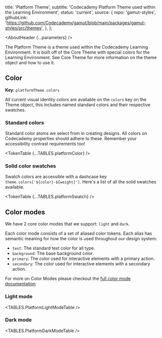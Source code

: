 



  title: 'Platform Theme',
  subtitle: 'Codecademy Platform Theme used within the Learning Environment',
  status: 'current',
  source: {
    repo: 'gamut-styles',
    githubLink:
      'https://github.com/Codecademy/gamut/blob/main/packages/gamut-styles/src/themes',
  },
};

<Meta title="Foundations/Theme/PlatformTheme" />

<AboutHeader {...parameters} />

The Platform Theme is a theme used within the Codecademy Learning Environment. It is built off of the Core Theme with special colors for the Learning Environment. See <LinkTo id="Forundations/Theme/CoreTheme">Core Theme</LinkTo> for more information on the theme object and how to use it.

## Color

**Key**: `platformTheme.colors`

All current visual identity colors are available on the `colors` key on the Theme object, this includes named standard colors and their respective swatches.

### Standard colors

Standard color atoms we select from in creating designs. All colors on Codecademy properties should adhere to these. Remember your accessibility contrast requirements too!

<TokenTable {...TABLES.platformColor} />

### Solid color swatches

Swatch colors are accessible with a dashcase key `theme.colors['${color}-${weight}']`. Here's a list of all the solid swatches available.

<TokenTable {...TABLES.platformSwatch} />

## Color modes

We have 2 core color modes that we support: `light` and `dark`.

Each color mode consists of a set of aliased color tokens. Each alias has semantic meaning for how the color is used throughout our design system:

- `text`: The standard text color for all type.
- `background`: The base background color.
- `primary`: The color used for interactive elements with a primary action.
- `secondary`: The color used for interactive elements with a secondary action.

For more on Color Modes please checkout the [full color mode documentation](/?path=/docs/foundations-colormode--page)

### Light mode

<TABLES.PlatformLightModeTable />

### Dark mode

<TABLES.PlatformDarkModeTable />
